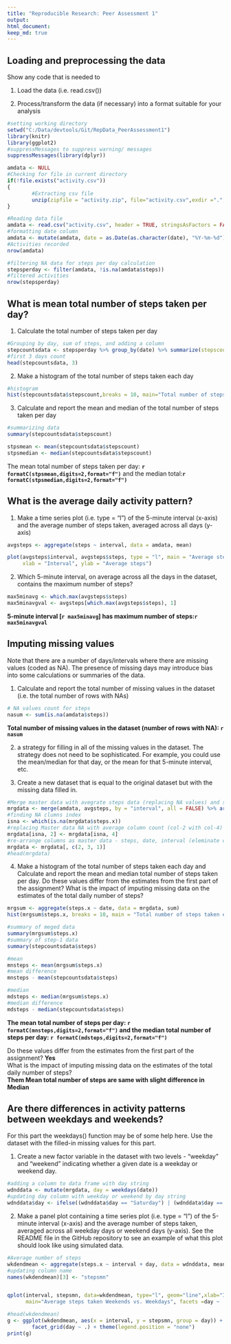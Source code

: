 ```yaml
---
title: "Reproducible Research: Peer Assessment 1"
output: 
html_document:
keep_md: true
---
```



## Loading and preprocessing the data  
Show any code that is needed to  

1.  Load the data (i.e. read.csv())  

2.  Process/transform the data (if necessary) into a format suitable for your analysis  


```r
#setting working directory
setwd("C:/Data/devtools/Git/RepData_PeerAssessment1")
library(knitr)
library(ggplot2)
#suppressMessages to suppress warning/ messages
suppressMessages(library(dplyr))

amdata <- NULL
#Checking for file in current directory
if(!file.exists("activity.csv"))
{
        #Extracting csv file
        unzip(zipfile = "activity.zip", file="activity.csv",exdir =".", list = FALSE)
} 

#Reading data file
amdata <- read.csv("activity.csv", header = TRUE, stringsAsFactors = FALSE, colClasses = c("numeric","character","numeric"))
#formatting date column
amdata <- mutate(amdata, date = as.Date(as.character(date), "%Y-%m-%d"))
#Activities recorded
nrow(amdata)

#filtering NA data for steps per day calculation
stepsperday <- filter(amdata, !is.na(amdata$steps))
#filtered activities
nrow(stepsperday)
```   

## What is mean total number of steps taken per day?  

1.  Calculate the total number of steps taken per day  

```r

#Grouping by day, sum of steps, and adding a column
stepcountsdata <- stepsperday %>% group_by(date) %>% summarize(stepscount=sum(steps))
#first 3 days count
head(stepcountsdata, 3)
```


2.  Make a histogram of the total number of steps taken each day  

```r
#histogram
hist(stepcountsdata$stepscount,breaks = 10, main="Total number of steps taken per day", xlab = "Total number of steps per day", ylab="Freequency", xlim =c(0, 25000), ylim = c(0, 30))

```

3.  Calculate and report the mean and median of the total number of steps taken per day   

```r
#summarizing data
summary(stepcountsdata$stepscount)

stpsmean <- mean(stepcountsdata$stepscount)
stpsmedian <- median(stepcountsdata$stepscount)

```  

The mean total number of steps taken per day: **`r formatC(stpsmean,digits=2,format="f")`** and the median total:**`r formatC(stpsmedian,digits=2,format="f")`**

## What is the average daily activity pattern?  
1.  Make a time series plot (i.e. type = "l") of the 5-minute interval (x-axis) and the average number of steps taken, averaged across all days (y-axis)  


```r

avgsteps <- aggregate(steps ~ interval, data = amdata, mean)

plot(avgsteps$interval, avgsteps$steps, type = "l", main = "Average steps for 5 min interval", 
     xlab = "Interval", ylab = "Average steps")

```

2.  Which 5-minute interval, on average across all the days in the dataset, contains the maximum number of steps?  

``` r
max5minavg <- which.max(avgsteps$steps)
max5minavgval <- avgsteps[which.max(avgsteps$steps), 1]
```  

**5-minute interval [`r max5minavg`] has maximum number of steps:`r max5minavgval`**

## Imputing missing values  

Note that there are a number of days/intervals where there are missing values (coded as NA). The presence of missing days may introduce bias into some calculations or summaries of the data.  

1.  Calculate and report the total number of missing values in the dataset (i.e. the total number of rows with NAs)  


```r
# NA values count for steps
nasum <- sum(is.na(amdata$steps))
```  
**Total number of missing values in the dataset (number of rows with NA): `r nasum` ** 

2.   a strategy for filling in all of the missing values in the dataset. The strategy does not need to be sophisticated. For example, you could use the mean/median for that day, or the mean for that 5-minute interval, etc.  

3.  Create a new dataset that is equal to the original dataset but with the missing data filled in.  

```r
#Merge master data with avegrate steps data (replacing NA values) and sorting by date, interval
mrgdata <- merge(amdata, avgsteps, by = "interval", all = FALSE) %>% arrange(date, interval)
#finding NA clumns index
isna <- which(is.na(mrgdata$steps.x))
#replacing Master data NA with average column count (col-2 with col-4)
mrgdata[isna, 2] <- mrgdata[isna, 4]
#re-arrange columns as master data - steps, date, interval (eleminate col-4)
mrgdata <- mrgdata[, c(2, 3, 1)]
#head(mrgdata)
```  

4.  Make a histogram of the total number of steps taken each day and Calculate and report the mean and median total number of steps taken per day. Do these values differ from the estimates from the first part of the assignment? What is the impact of imputing missing data on the estimates of the total daily number of steps?  

```r

mrgsum <- aggregate(steps.x ~ date, data = mrgdata, sum)
hist(mrgsum$steps.x, breaks = 10, main = "Total number of steps taken each day", ylab=" Counts ", xlab = "Number of teps per day",xlim =c(0, 25000), ylim = c(0, 25))

#summary of meged data
summary(mrgsum$steps.x)
#summary of step-1 data
summary(stepcountsdata$steps)

#mean
mnsteps <- mean(mrgsum$steps.x)
#mean difference 
mnsteps - mean(stepcountsdata$steps)

#median
mdsteps <- median(mrgsum$steps.x)
#median difference
mdsteps - median(stepcountsdata$steps)
```  

**The mean total number of steps per day: `r formatC(mnsteps,digits=2,format="f")` and the median total number of steps per day: `r formatC(mdsteps,digits=2,format="f")` **  

Do these values differ from the estimates from the first part of the assignment? **Yes**  
What is the impact of imputing missing data on the estimates of the total daily number of steps?   
**Them Mean total number of steps are same with slight difference in Median **


## Are there differences in activity patterns between weekdays and weekends?  

For this part the weekdays() function may be of some help here. Use the dataset with the filled-in missing values for this part.  

1.  Create a new factor variable in the dataset with two levels - "weekday" and "weekend" indicating whether a given date is a weekday or weekend day.  


```r
#adding a column to data frame with day string
wdnddata <- mutate(mrgdata, day = weekdays(date))
#updating day column with weekday or weekend by day string
wdnddata$day <- ifelse((wdnddata$day == "Saturday") | (wdnddata$day == "Sunday"), "Weekend", "Weekday")
```  

2.  Make a panel plot containing a time series plot (i.e. type = "l") of the 5-minute interval (x-axis) and the average number of steps taken, averaged across all weekday days or weekend days (y-axis). See the README file in the GitHub repository to see an example of what this plot should look like using simulated data.  

``` r
#Average number of steps
wkdendmean <- aggregate(steps.x ~ interval + day, data = wdnddata, mean)
#updating column name
names(wkdendmean)[3] <- "stepsmn"


qplot(interval, stepsmn, data=wkdendmean, type="l", geom="line",xlab="Interval", ylab="Average number of steps)",
      main="Average steps taken Weekends vs. Weekdays", facets =day ~ .)

#head(wkdendmean)
g <- ggplot(wkdendmean, aes(x = interval, y = stepsmn, group = day)) + geom_line(aes(colour = day)) + ylab('Average number of steps') + ggtitle('Average number of steps taken Weekdays vs Weekends') + geom_line(aes(colour = day)) +
        facet_grid(day ~ .) + theme(legend.position = "none")
print(g)

```  


